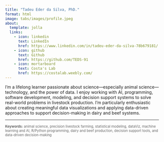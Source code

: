 ```yaml
---
title: "Tadeu Eder da Silva, PhD."
format: html
image: tabs/images/profile.jpeg
about:
  template: jolla
  links:
    - icon: linkedin
      text: LinkedIn
      href: https://www.linkedin.com/in/tadeu-eder-da-silva-78b679181/
    - icon: github
      text: Github
      href: https://github.com/TEDS-91
    - icon: mortarboard
      text: Costa's Lab
      href: https://costalab.weebly.com/
---
```


I'm a lifelong learner passionate about science—especially animal science—technology, and the power of data. I enjoy working with AI, programming, software development, modeling, and decision support systems to solve real-world problems in livestock production. I'm particularly enthusiastic about creating meaningful data visualizations and applying data-driven approaches to support decision-making in dairy and beef systems.

---

<div style="color: #666; font-size: 80%;">

**Keywords:** animal science, precision livestock farming, statistical modeling, dataViz, machine learning and AI, R/Python programming, dairy and beef production, decision support tools, and data-driven decision-making

</div>



